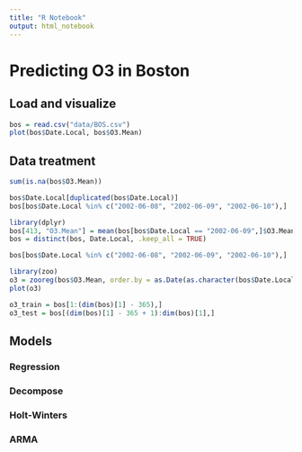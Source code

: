```yaml
---
title: "R Notebook"
output: html_notebook
---
```


# Predicting O3 in Boston

## Load and visualize

```r
bos = read.csv("data/BOS.csv")
plot(bos$Date.Local, bos$O3.Mean)
```

## Data treatment

```r
sum(is.na(bos$O3.Mean))
```

```r
bos$Date.Local[duplicated(bos$Date.Local)]
bos[bos$Date.Local %in% c("2002-06-08", "2002-06-09", "2002-06-10"),]
```


```r
library(dplyr)
bos[413, "O3.Mean"] = mean(bos[bos$Date.Local == "2002-06-09",]$O3.Mean)
bos = distinct(bos, Date.Local, .keep_all = TRUE)
```

```r
bos[bos$Date.Local %in% c("2002-06-08", "2002-06-09", "2002-06-10"),]
```

```r
library(zoo)
o3 = zooreg(bos$O3.Mean, order.by = as.Date(as.character(bos$Date.Local), format = "%Y-%m-%d"))
plot(o3)
```

```r
o3_train = bos[1:(dim(bos)[1] - 365),]
o3_test = bos[(dim(bos)[1] - 365 + 1):dim(bos)[1],]
```

## Models

### Regression

### Decompose

### Holt-Winters

### ARMA

